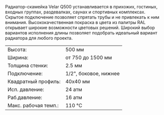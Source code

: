 <span class="leading-6">
Радиатор-скамейка Velar Q500 устанавливается в прихожих, гостиных, входных группах, раздевалках, саунах и спортивных комплексах. Скрытое подключение позволяет спрятать трубы и не привлекать к ним внимания. Высококачественная покраска в цвета из палитры RAL открывает широкие возможности цветовых решений. Широкий выбор вариантов исполнения длины позволяет подобрать идеальный вариант радиатора для любого проекта.
</span>

<table class="text-xs w-full">
  <tr class="hover:bg-neutral-100">
    <td class="py-1 px-1">Высота:</td>
    <td class="py-1">500 мм</td>
  </tr>
  <tr class="hover:bg-neutral-100">
    <td class="py-1 px-1">Ширина:</td>
    <td class="py-1">от 750 до 1500 мм</td>
  </tr>
  <tr class="hover:bg-neutral-100">
    <td class="py-1 px-1">Толщина стенки:</td>
    <td class="py-1">2.5 мм</td>
  </tr>
  <tr class="hover:bg-neutral-100">
    <td class="py-1 px-1">Подключение:</td>
    <td class="py-1">1/2", боковое, нижнее</td>
  </tr>
  <tr class="hover:bg-neutral-100">
    <td class="py-1 px-1">Квадратный профиль:</td>
    <td class="py-1">40х40 мм</td>
  </tr>
  <tr class="hover:bg-neutral-100">
    <td class="py-1 px-1">Исп. давление:</td>
    <td class="py-1">24 атм</td>
  </tr>
  <tr class="hover:bg-neutral-100">
    <td class="py-1 px-1">Раб.давление:</td>
    <td class="py-1">16 атм</td>
  </tr>
  <tr class="hover:bg-neutral-100">
    <td class="py-1 px-1">Макс. рабочая темп.:</td>
    <td class="py-1">110 °C</td>
  </tr>
</table>



